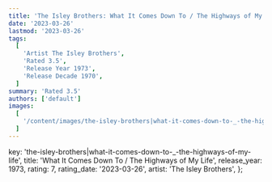 ```yaml
---
title: 'The Isley Brothers: What It Comes Down To / The Highways of My Life (1973)'
date: '2023-03-26'
lastmod: '2023-03-26'
tags:
  [
    'Artist The Isley Brothers',
    'Rated 3.5',
    'Release Year 1973',
    'Release Decade 1970',
  ]
summary: 'Rated 3.5'
authors: ['default']
images:
  [
    '/content/images/the-isley-brothers|what-it-comes-down-to-_-the-highways-of-my-life.jpg',
  ]
---
```


  key: 'the-isley-brothers|what-it-comes-down-to-_-the-highways-of-my-life',
  title: 'What It Comes Down To / The Highways of My Life',
  release_year: 1973,
  rating: 7,
  rating_date: '2023-03-26',
  artist: 'The Isley Brothers',
};

<MusicRating data={data} />

